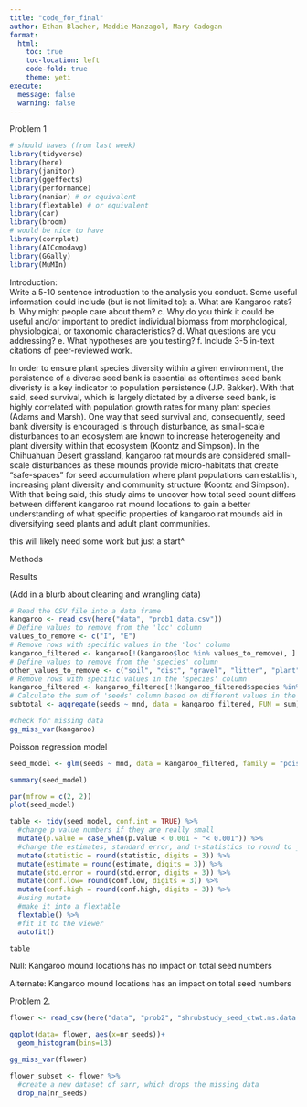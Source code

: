 ```yaml
---
title: "code_for_final"
author: Ethan Blacher, Maddie Manzagol, Mary Cadogan
format: 
  html:
    toc: true
    toc-location: left
    code-fold: true
    theme: yeti 
execute:
  message: false
  warning: false
---
```


Problem 1

```r
# should haves (from last week)
library(tidyverse)
library(here)
library(janitor)
library(ggeffects)
library(performance)
library(naniar) # or equivalent
library(flextable) # or equivalent
library(car)
library(broom)
# would be nice to have
library(corrplot)
library(AICcmodavg)
library(GGally)
library(MuMIn)
```

Introduction:\
Write a 5-10 sentence introduction to the analysis you conduct. Some useful information could include (but is not limited to): a. What are Kangaroo rats? b. Why might people care about them? c. Why do you think it could be useful and/or important to predict individual biomass from morphological, physiological, or taxonomic characteristics? d. What questions are you addressing? e. What hypotheses are you testing? f. Include 3-5 in-text citations of peer-reviewed work.

In order to ensure plant species diversity within a given environment, the persistence of a diverse seed bank is essential as oftentimes seed bank diveristy is a key indicator to population persistence (J.P. Bakker). With that said, seed survival, which is largely dictated by a diverse seed bank, is highly correlated with population growth rates for many plant species (Adams and Marsh). One way that seed survival and, consequently, seed bank diversity is encouraged is through disturbance, as small-scale disturbances to an ecosystem are known to increase heterogeneity and plant diversity within that ecosystem (Koontz and Simpson). In the Chihuahuan Desert grassland, kangaroo rat mounds are considered small-scale disturbances as these mounds provide micro-habitats that create "safe-spaces" for seed accumulation where plant populations can establish, increasing plant diversity and community structure (Koontz and Simpson). With that being said, this study aims to uncover how total seed count differs between different kangaroo rat mound locations to gain a better understanding of what specific properties of kangaroo rat mounds aid in diversifying seed plants and adult plant communities.

this will likely need some work but just a start\^

Methods

Results

(Add in a blurb about cleaning and wrangling data)

```r
# Read the CSV file into a data frame
kangaroo <- read_csv(here("data", "prob1_data.csv"))
# Define values to remove from the 'loc' column
values_to_remove <- c("I", "E")
# Remove rows with specific values in the 'loc' column
kangaroo_filtered <- kangaroo[!(kangaroo$loc %in% values_to_remove), ]
# Define values to remove from the 'species' column
other_values_to_remove <- c("soil", "dist", "gravel", "litter", "plant")
# Remove rows with specific values in the 'species' column
kangaroo_filtered <- kangaroo_filtered[!(kangaroo_filtered$species %in% other_values_to_remove), ]
# Calculate the sum of 'seeds' column based on different values in the 'mnd' column
subtotal <- aggregate(seeds ~ mnd, data = kangaroo_filtered, FUN = sum) 

```

```r
#check for missing data
gg_miss_var(kangaroo)
```




Poisson regression model

```r
seed_model <- glm(seeds ~ mnd, data = kangaroo_filtered, family = "poisson")

summary(seed_model)
```

```r
par(mfrow = c(2, 2))
plot(seed_model)
```

```r
table <- tidy(seed_model, conf.int = TRUE) %>% 
  #change p value numbers if they are really small 
  mutate(p.value = case_when(p.value < 0.001 ~ "< 0.001")) %>% 
  #change the estimates, standard error, and t-statistics to round to __ digits 
  mutate(statistic = round(statistic, digits = 3)) %>%
  mutate(estimate = round(estimate, digits = 3)) %>%
  mutate(std.error = round(std.error, digits = 3)) %>%
  mutate(conf.low= round(conf.low, digits = 3)) %>%
  mutate(conf.high = round(conf.high, digits = 3)) %>%
  #using mutate
  #make it into a flextable 
  flextable() %>% 
  #fit it to the viewer
  autofit()

table
```


Null: Kangaroo mound locations has no impact on total seed numbers

Alternate: Kangaroo mound locations has an impact on total seed numbers

Problem 2.

```r
flower <- read_csv(here("data", "prob2", "shrubstudy_seed_ctwt.ms.data.csv"))
```

```r
ggplot(data= flower, aes(x=nr_seeds))+
  geom_histogram(bins=13)
```

```r
gg_miss_var(flower)
```

```r
flower_subset <- flower %>% 
  #create a new dataset of sarr, which drops the missing data
  drop_na(nr_seeds)
```

```{}
```
